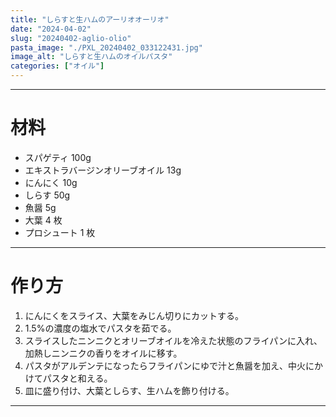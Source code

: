 ```yaml
---
title: "しらすと生ハムのアーリオオーリオ"
date: "2024-04-02"
slug: "20240402-aglio-olio"
pasta_image: "./PXL_20240402_033122431.jpg"
image_alt: "しらすと生ハムのオイルパスタ"
categories: ["オイル"]
---
```


---

# 材料

- スパゲティ 100g
- エキストラバージンオリーブオイル 13g
- にんにく 10g
- しらす 50g
- 魚醤 5g
- 大葉 4 枚
- プロシュート 1 枚

---

# 作り方

1. にんにくをスライス、大葉をみじん切りにカットする。
2. 1.5%の濃度の塩水でパスタを茹でる。
3. スライスしたニンニクとオリーブオイルを冷えた状態のフライパンに入れ、加熱しニンニクの香りをオイルに移す。
4. パスタがアルデンテになったらフライパンにゆで汁と魚醤を加え、中火にかけてパスタと和える。
5. 皿に盛り付け、大葉としらす、生ハムを飾り付ける。

---
